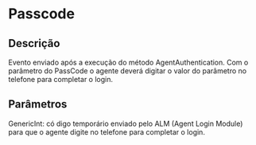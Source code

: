 # Passcode

## Descrição

Evento enviado após a execução do método AgentAuthentication. Com o parâmetro do PassCode o agente deverá digitar o valor do parâmetro no telefone para completar o login.

## Parâmetros

GenericInt: có digo temporário enviado pelo ALM (Agent Login Module) para que o agente digite no telefone para completar o login.
